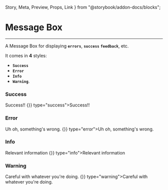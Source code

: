 
  Story,
  Meta,
  Preview,
  Props,
  Link
} from "@storybook/addon-docs/blocks";

<Meta title="Misc/Message Box" component={MessageBox} />

# Message Box

<hr />

A Message Box for displaying **`errors`**, **`success`** **`feedback`**, etc.

It comes in **4** styles:
  - **`Success`**
  - **`Error`**
  - **`Info`**
  - **`Warning`**.

### Success

<Preview>
  <Story name="Success">
     <Box>
        <MessageBox type="success">Success!!</MessageBox>
        <Box horizontal>
          <MessageBox hasButton buttonHandler={()=>{}} type="success">Success!!</MessageBox>
        </Box>
      </Box>
  </Story>
</Preview>

### Error
<Preview>
  <Story name="Error">
    <Box>
      <MessageBox type="error">Uh oh, something's wrong.</MessageBox>
      <Box horizontal>
        <MessageBox hasButton buttonHandler={()=>{}} type="error">Uh oh, something's wrong.</MessageBox>
      </Box>
    </Box>
  </Story>
</Preview>

### Info

<Preview>
  <Story name="Info">
    <Box>
      <MessageBox type="info">Relevant information</MessageBox>
      <Box horizontal>
        <MessageBox hasButton buttonHandler={()=>{}} type="info">Relevant information</MessageBox>
      </Box>
    </Box>
  </Story>
</Preview>

### Warning
<Preview>
  <Story name="Warning">
    <Box>
      <MessageBox type="warning">Careful with whatever you're doing.</MessageBox>
      <Box horizontal>
        <MessageBox hasButton buttonHandler={()=>{}} type="warning">Careful with whatever you're doing.</MessageBox>
      </Box>
    </Box>
  </Story>
</Preview>

<Props of={MessageBox} />
